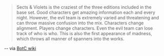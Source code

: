 >Sects & Violets is the craziest of the three editions included in the base set. Good characters get amazing information each and every night. However, the evil team is extremely varied and threatening and can throw massive confusion into the mix. Characters change alignment. Players change characters. Even the evil team can lose track of who is who. This is also the first appearance of madness, which throws all manner of spanners into the works.

-- via [BotC wiki](https://wiki.bloodontheclocktower.com/Sects_%26_Violets)
